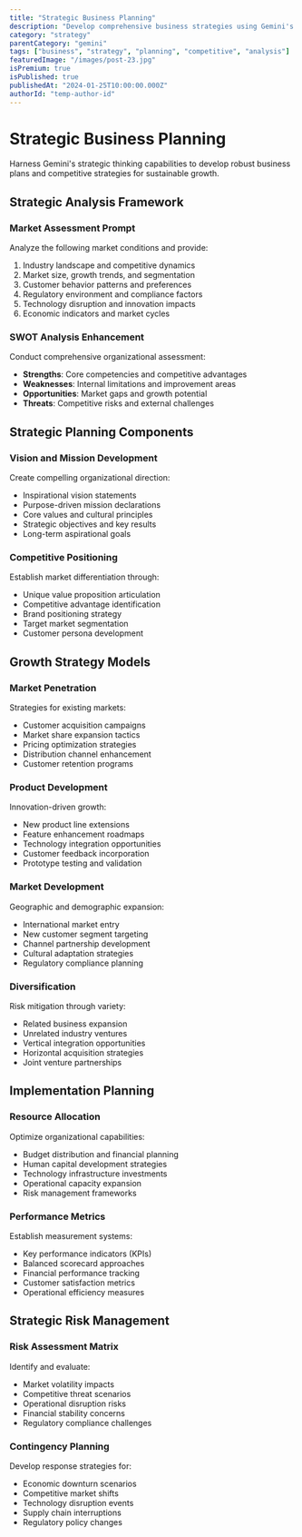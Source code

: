 ```yaml
---
title: "Strategic Business Planning"
description: "Develop comprehensive business strategies using Gemini's analytical framework for competitive advantage"
category: "strategy"
parentCategory: "gemini"
tags: ["business", "strategy", "planning", "competitive", "analysis"]
featuredImage: "/images/post-23.jpg"
isPremium: true
isPublished: true
publishedAt: "2024-01-25T10:00:00.000Z"
authorId: "temp-author-id"
---
```


# Strategic Business Planning

Harness Gemini's strategic thinking capabilities to develop robust business plans and competitive strategies for sustainable growth.

## Strategic Analysis Framework

### Market Assessment Prompt

Analyze the following market conditions and provide:

1. Industry landscape and competitive dynamics
2. Market size, growth trends, and segmentation
3. Customer behavior patterns and preferences
4. Regulatory environment and compliance factors
5. Technology disruption and innovation impacts
6. Economic indicators and market cycles

### SWOT Analysis Enhancement

Conduct comprehensive organizational assessment:

- **Strengths**: Core competencies and competitive advantages
- **Weaknesses**: Internal limitations and improvement areas
- **Opportunities**: Market gaps and growth potential
- **Threats**: Competitive risks and external challenges

## Strategic Planning Components

### Vision and Mission Development

Create compelling organizational direction:

- Inspirational vision statements
- Purpose-driven mission declarations
- Core values and cultural principles
- Strategic objectives and key results
- Long-term aspirational goals

### Competitive Positioning

Establish market differentiation through:

- Unique value proposition articulation
- Competitive advantage identification
- Brand positioning strategy
- Target market segmentation
- Customer persona development

## Growth Strategy Models

### Market Penetration

Strategies for existing markets:

- Customer acquisition campaigns
- Market share expansion tactics
- Pricing optimization strategies
- Distribution channel enhancement
- Customer retention programs

### Product Development

Innovation-driven growth:

- New product line extensions
- Feature enhancement roadmaps
- Technology integration opportunities
- Customer feedback incorporation
- Prototype testing and validation

### Market Development

Geographic and demographic expansion:

- International market entry
- New customer segment targeting
- Channel partnership development
- Cultural adaptation strategies
- Regulatory compliance planning

### Diversification

Risk mitigation through variety:

- Related business expansion
- Unrelated industry ventures
- Vertical integration opportunities
- Horizontal acquisition strategies
- Joint venture partnerships

## Implementation Planning

### Resource Allocation

Optimize organizational capabilities:

- Budget distribution and financial planning
- Human capital development strategies
- Technology infrastructure investments
- Operational capacity expansion
- Risk management frameworks

### Performance Metrics

Establish measurement systems:

- Key performance indicators (KPIs)
- Balanced scorecard approaches
- Financial performance tracking
- Customer satisfaction metrics
- Operational efficiency measures

## Strategic Risk Management

### Risk Assessment Matrix

Identify and evaluate:

- Market volatility impacts
- Competitive threat scenarios
- Operational disruption risks
- Financial stability concerns
- Regulatory compliance challenges

### Contingency Planning

Develop response strategies for:

- Economic downturn scenarios
- Competitive market shifts
- Technology disruption events
- Supply chain interruptions
- Regulatory policy changes
